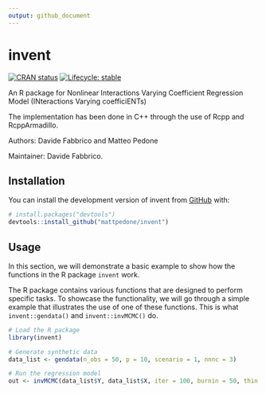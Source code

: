 ```yaml
---
output: github_document
---
```

<!-- README.md is generated from README.Rmd. Please edit that file -->

# invent

<!-- badges: start -->

[![CRAN
status](https://www.r-pkg.org/badges/version/treatppmx)](https://CRAN.R-project.org/package=treatppmx)
[![Lifecycle:
stable](https://img.shields.io/badge/lifecycle-stable-brightgreen.svg)](https://lifecycle.r-lib.org/articles/stages.html#stable)
<!-- badges: end -->

An R package for Nonlinear Interactions Varying Coefficient Regression Model (INteractions Varying coefficiENTs)

The implementation has been done in C++ through the use of Rcpp and
RcppArmadillo.

Authors: Davide Fabbrico and Matteo Pedone

Maintainer: Davide Fabbrico.

## Installation

You can install the development version of invent from
[GitHub](https://github.com/) with:

``` r
# install.packages("devtools")
devtools::install_github("mattpedone/invent")
```

## Usage

In this section, we will demonstrate a basic example to show how the functions in the R package `invent` work.

The R package contains various functions that are designed to perform specific tasks. To showcase the functionality, we will go through a simple example that illustrates the use of one of these functions.
This is what `invent::gendata()` and `invent::invMCMC()` do.

```r
# Load the R package
library(invent)

# Generate synthetic data
data_list <- gendata(n_obs = 50, p = 10, scenario = 1, nnnc = 3)

# Run the regression model
out <- invMCMC(data_list$Y, data_list$X, iter = 100, burnin = 50, thin = 1)
```

